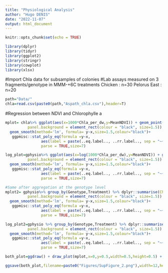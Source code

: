 ```yaml
---
title: "Physiological Analysis"
author: "Hugo DENIS"
date: "2022-11-07"
output: html_document
---
```


```r
knitr::opts_chunk$set(echo = TRUE)
```

```r
library(dplyr)
library(tidyr)
library(ggplot2)
library(stringr)
library(cowplot)
library(xlsx)
```

#Import Chla data for subsamples of colonies 
#Lab assays measured on 3 fragments/genotype in MMM-+6C treatments
Chicken : n=30
Pelorus East : n=20
```r
path="Data/"
chla=read.csv(paste0(path,"Aspath_chla.csv"),header=T)
```

#Regression between NDVI and Chlorophylle a 
```r
mplot= chla%>% ggplot(aes(x=1000*Chla_per_dw,y=MeanNDVI)) + geom_point(size=3,alpha=0.6)+ theme_linedraw()+ labs(x="Chlorophyll a (μg/g coral dry weight)",y="NDVI")+ theme(axis.text.x=element_text(size=20,color="black"),axis.text.y=element_text(size=20,color="black"),axis.title.x = element_text(size=18,color="black"),axis.title.y = element_text(size=20,color="black"),legend.title = element_text(size=15,color="black"),legend.text = element_text(size=20,color="black"),legend.position = "none",legend.background = element_rect(fill = "transparent"),
          panel.background = element_rect(colour = "black", size=1.5)) + 
  geom_smooth(method='lm', formula= y~x,size=1.5,colour="black")+
   ggpmisc::stat_poly_eq(formula =y~x, 
                aes(label = paste(..eq.label.., ..rr.label.., sep = "~~~")), 
                parse = TRUE,size=7)

log_plot=gphysio%>% ggplot(aes(x=log(1000*Chla_per_dw),y=MeanNDVI)) + geom_point(size=3,alpha=0.6)+ theme_linedraw()+ labs(x="log(Chlorophyll a (μg/g coral dry weight))",y="NDVI")+ theme(axis.text.x=element_text(size=20,color="black"),axis.text.y=element_text(size=20,color="black"),axis.title.x = element_text(size=18,color="black"),axis.title.y = element_text(size=20,color="black"),legend.title = element_text(size=15,color="black"),legend.text = element_text(size=20,color="black"),legend.position = "none",legend.background = element_rect(fill = "transparent"),
          panel.background = element_rect(colour = "black", size=1.5)) + 
  geom_smooth(method='lm', formula= y~x,size=1.5,colour="black")+
   ggpmisc::stat_poly_eq(formula =y~x, 
                aes(label = paste(..eq.label.., ..rr.label.., sep = "~~~")), 
                parse = TRUE,size=7)

#Same after aggregation at the genotype level 
mplot2= gphysio%>% group_by(Genotype,Treatment) %>% dplyr::summarise(Chla_per_dw=mean(Chla_per_dw),MeanNDVI=mean(MeanNDVI)) %>% ggplot(aes(x=1000*Chla_per_dw,y=MeanNDVI)) + geom_point(size=3,alpha=0.6)+ theme_linedraw()+ labs(x="Chlorophyll a (μg/g coral dry weight)",y="NDVI")+ theme(axis.text.x=element_text(size=20,color="black"),axis.text.y=element_text(size=20,color="black"),axis.title.x = element_text(size=18,color="black"),axis.title.y = element_text(size=20,color="black"),legend.title = element_text(size=15,color="black"),legend.text = element_text(size=20,color="black"),legend.position = "none",legend.background = element_rect(fill = "transparent"),
          panel.background = element_rect(colour = "black", size=1.5)) + 
  geom_smooth(method='lm', formula= y~x,size=1.5,colour="black")+
   ggpmisc::stat_poly_eq(formula =y~x, 
                aes(label = paste(..eq.label.., ..rr.label.., sep = "~~~")), 
                parse = TRUE,size=7)

log_plot2=gphysio %>% group_by(Genotype,Treatment) %>% dplyr::summarise(Chla_per_dw=mean(Chla_per_dw),MeanNDVI=mean(MeanNDVI)) %>% ggplot(aes(x=log(1000*Chla_per_dw),y=MeanNDVI)) + geom_point(size=3,alpha=0.6)+ theme_linedraw()+ labs(x="log(Chlorophyll a (μg/g coral dry weight))",y="NDVI")+ theme(axis.text.x=element_text(size=20,color="black"),axis.text.y=element_text(size=20,color="black"),axis.title.x = element_text(size=18,color="black"),axis.title.y = element_text(size=20,color="black"),legend.title = element_text(size=15,color="black"),legend.text = element_text(size=20,color="black"),legend.position = "none",legend.background = element_rect(fill = "transparent"),
          panel.background = element_rect(colour = "black", size=1.5)) + 
  geom_smooth(method='lm', formula= y~x,size=1.5,colour="black")+
   ggpmisc::stat_poly_eq(formula =y~x, 
                aes(label = paste(..eq.label.., ..rr.label.., sep = "~~~")), 
                parse = TRUE,size=7)

both_plot=ggdraw() + draw_plot(mplot,x=0,y=0.5,width=0.5,height=0.5) + draw_plot(log_plot,x=0.5,y=0.5,width=0.5,height=0.5) + draw_plot(mplot2,x=0,y=0,width=0.5,height=0.5) + draw_plot(log_plot2,x=0.5,y=0,width=0.5,height=0.5) + draw_plot_label(label=c("a", "b","c","d"),x=c(0.0, 0.50,0,0.5),c(1,1,0.5,0.5),size = 22)

ggsave(both_plot,filename=paste0("Figures/SupFigure_2.png"),width=12,height=8,dpi=320)
```
